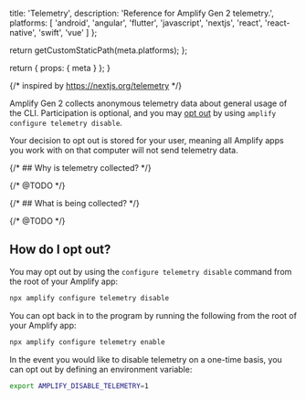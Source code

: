 
  title: 'Telemetry',
  description: 'Reference for Amplify Gen 2 telemetry.',
  platforms: [
    'android',
    'angular',
    'flutter',
    'javascript',
    'nextjs',
    'react',
    'react-native',
    'swift',
    'vue'
  ]
};

  return getCustomStaticPath(meta.platforms);
};

  return {
    props: {
      meta
    }
  };
}

{/* inspired by https://nextjs.org/telemetry */}

Amplify Gen 2 collects anonymous telemetry data about general usage of the CLI. Participation is optional, and you may [opt out](#how-do-i-opt-out) by using `amplify configure telemetry disable`.

Your decision to opt out is stored for your user, meaning all Amplify apps you work with on that computer will not send telemetry data.

{/* ## Why is telemetry collected? */}

{/* @TODO */}

{/* ## What is being collected? */}

{/* @TODO */}

## How do I opt out?

You may opt out by using the `configure telemetry disable` command from the root of your Amplify app:

```bash title="Terminal" showLineNumbers={false}
npx amplify configure telemetry disable
```

You can opt back in to the program by running the following from the root of your Amplify app:

```bash title="Terminal" showLineNumbers={false}
npx amplify configure telemetry enable
```

In the event you would like to disable telemetry on a one-time basis, you can opt out by defining an environment variable:

```bash title="Terminal" showLineNumbers={false}
export AMPLIFY_DISABLE_TELEMETRY=1
```
